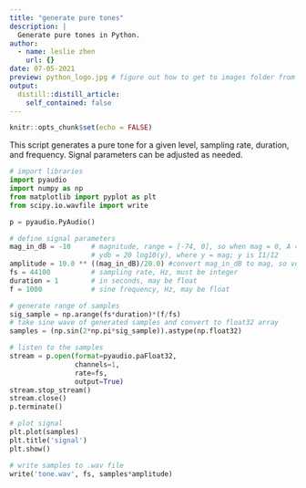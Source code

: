 ```yaml
---
title: "generate pure tones"
description: |
  Generate pure tones in Python.
author:
  - name: leslie zhen
    url: {}
date: 07-05-2021
preview: python_logo.jpg # figure out how to get to images folder from cwd
output:
  distill::distill_article:
    self_contained: false
---
```


```r
knitr::opts_chunk$set(echo = FALSE)
```

This script generates a pure tone for a given level, sampling rate, duration, and frequency. Signal parameters can be adjusted as needed.

```python
# import libraries
import pyaudio
import numpy as np
from matplotlib import pyplot as plt
from scipy.io.wavfile import write

p = pyaudio.PyAudio()

# define signal parameters
mag_in_dB = -10     # magnitude, range = [-74, 0], so when mag = 0, A = 1
                    # ydb = 20 log10(y), where y = mag; y is I1/I2
amplitude = 10.0 ** ((mag_in_dB)/20.0) #convert mag_in_dB to mag, so volume = mag, range = [-1,1]
fs = 44100          # sampling rate, Hz, must be integer
duration = 1        # in seconds, may be float
f = 1000            # sine frequency, Hz, may be float

# generate range of samples
sig_sample = np.arange(fs*duration)*(f/fs)
# take sine wave of generated samples and convert to float32 array
samples = (np.sin(2*np.pi*sig_sample)).astype(np.float32)

# listen to the samples
stream = p.open(format=pyaudio.paFloat32,
                channels=1,
                rate=fs,
                output=True)
stream.stop_stream()
stream.close()
p.terminate()

# plot signal
plt.plot(samples)
plt.title('signal')
plt.show()

# write samples to .wav file
write('tone.wav', fs, samples*amplitude)
```

